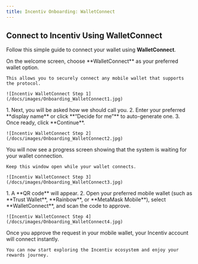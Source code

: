 ```yaml
---
title: Incentiv Onboarding: WalletConnect
---
```


## Connect to Incentiv Using WalletConnect

Follow this simple guide to connect your wallet using **WalletConnect**.

<Steps>
  <Step title="Step 1: Start the Connection">
    On the welcome screen, choose **WalletConnect** as your preferred wallet option.

    This allows you to securely connect any mobile wallet that supports the protocol.

    ![Incentiv WalletConnect Step 1](/docs/images/Onboarding_WalletConnect1.jpg)
  </Step>
  <Step title="Step 2: Choose a Name">
    1. Next, you will be asked how we should call you.
    2. Enter your preferred **display name** or click **“Decide for me”** to auto-generate one.
    3. Once ready, click **Continue**.

    ![Incentiv WalletConnect Step 2](/docs/images/Onboarding_WalletConnect2.jpg)
  </Step>
  <Step title="Step 3: Approve the Connection">
    You will now see a progress screen showing that the system is waiting for your wallet connection.

    Keep this window open while your wallet connects.

    ![Incentiv WalletConnect Step 3](/docs/images/Onboarding_WalletConnect3.jpg)
  </Step>
  <Step title="Step 4: Scan and Connect">
    1. A **QR code** will appear.
    2. Open your preferred mobile wallet (such as **Trust Wallet**, **Rainbow**, or **MetaMask Mobile**), select **WalletConnect**, and scan the code to approve.

    ![Incentiv WalletConnect Step 4](/docs/images/Onboarding_WalletConnect4.jpg)
  </Step>
  <Step title="Step 5: You’re All Set">
    Once you approve the request in your mobile wallet, your Incentiv account will connect instantly.

    You can now start exploring the Incentiv ecosystem and enjoy your rewards journey.
  </Step>
</Steps>